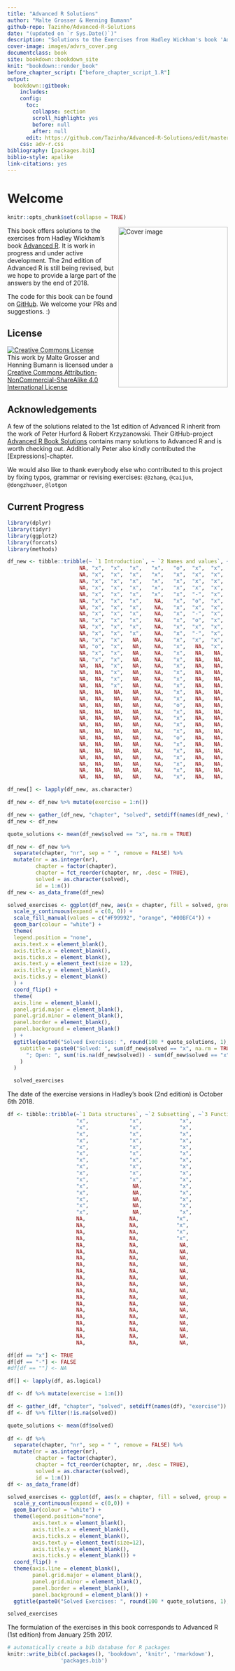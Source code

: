 ```yaml
---
title: "Advanced R Solutions"
author: "Malte Grosser & Henning Bumann"
github-repo: Tazinho/Advanced-R-Solutions
date: "(updated on `r Sys.Date()`)"
description: "Solutions to the Exercises from Hadley Wickham's book 'Advanced R'."
cover-image: images/advrs_cover.png
documentclass: book
site: bookdown::bookdown_site
knit: "bookdown::render_book"
before_chapter_script: ["before_chapter_script_1.R"]
output:
  bookdown::gitbook:
    includes:
    config:
      toc:
        collapse: section
        scroll_highlight: yes
        before: null
        after: null
      edit: https://github.com/Tazinho/Advanced-R-Solutions/edit/master/%s
    css: adv-r.css
bibliography: [packages.bib]
biblio-style: apalike
link-citations: yes
---
```


# Welcome {-}

```r
knitr::opts_chunk$set(collapse = TRUE)  
```

<img src="images/advrs_cover.png" width="250" height="366" align="right" alt="Cover image" />

This book offers solutions to the exercises from Hadley Wickham's book [Advanced R](https://adv-r.hadley.nz/). It is work in progress and under active development. The 2nd edition of Advanced R is still being revised, but we hope to provide a large part of the answers by the end of 2018.

The code for this book can be found on [GitHub](https://github.com/Tazinho/Advanced-R-Solutions.git). We welcome your PRs and suggestions. :)

## License {-}

<a rel="license" href="http://creativecommons.org/licenses/by-nc-sa/4.0/"><img alt="Creative Commons License" style="border-width:0" src="https://i.creativecommons.org/l/by-nc-sa/4.0/88x31.png" /></a><br />This work by Malte Grosser and Henning Bumann is licensed under a <a rel="license" href="http://creativecommons.org/licenses/by-nc-sa/4.0/">Creative Commons Attribution-NonCommercial-ShareAlike 4.0 International License</a>

## Acknowledgements {-}

A few of the solutions related to the 1st edition of Advanced R inherit from the work of Peter Hurford & Robert Krzyzanowski. Their GitHub-project [Advanced R Book Solutions](https://github.com/peterhurford/adv-r-book-solutions) contains many solutions to Advanced R and is worth checking out. Additionally Peter also kindly contributed the [Expressions]-chapter.

We would also like to thank everybody else who contributed to this project by fixing typos, grammar or revising exercises: `@3zhang`, `@caijun`, `@dongzhuoer`, `@lotgon`

## Current Progress {-}

```r
library(dplyr)
library(tidyr)
library(ggplot2)
library(forcats)
library(methods)

df_new <- tibble::tribble(~ `1 Introduction`, ~ `2 Names and values`, ~ `3 Vectors`, ~ `4 Subsetting`, ~ `5 Control flow`, ~ `6 Functions`, ~ `7 Environments`, ~ `8 Conditions`, ~ `9 Functionals`, ~ `10 Function factories`,  ~ `11 Function operators`, ~ `12 Base types`, ~ `13 S3`, ~`14 R6`, ~`15 S4`, ~ `16 Trade-offs`, ~`17 Expressions`, ~`18 Quasiquotation`, ~`19 Evaluation`, ~`20 Translating R code`, ~ `21 Performance`, ~ `22 Optimising code`, ~ `23 High performance functions with Rcpp`,
                       NA, "x",  "x",  "x",   "x",   "o",  "x",  "x",  "-",  "x",  "-",NA,   "o",    "-",  "x",NA,  "x",     "x",   "x",  "x",  "-",  "-",  "x",
                       NA, "x",  "x",  "x",   "x",   "x",  "x",  "x",  "x",  "x",  "-",NA,   "-",    "-",  "o",NA,  "x",     "x",   "o",  "o",  "x",  "-",  "x",
                       NA, "x",  "x",  "x",   "x",   "x",  "x",  "x",  "x",  "x",  "-",NA,   "x",     NA,  "x",NA,  "x",     "x",   "x",  "x",  "x",  "x",  "x",
                       NA, "x",  "x",  "x",   "x",   "x",  "x",  "x",  "x",  "x",  "-",NA,   "x",     NA,  "x",NA,  "x",     "x",   "-",  "x",  "-",  "x",  "x",
                       NA, "x",  "x",  "x",   "x",   "x",  "-",  "x",  "x",  "x",  "-",NA,   "x",     NA,  "x",NA,  "x",     "x",   "-",  "-",  "x",  "o",  "x",
                       NA, "x",  "x",  "x",    NA,   "x",  "o",  "x",  "x",  "x",   NA,NA,   "x",     NA,  "x",NA,  "x",     "x",   "-",  "-",  "-",  "x",  "-",
                       NA, "x",  "x",  "x",    NA,   "x",  "x",  "x",  "x",  "-",   NA,NA,   "x",     NA,  "x",NA,  "x",     "-",   "x",   NA,  "-",  "x",  "x",
                       NA, "x",  "x",  "x",    NA,   "x",  "-",  "x",  "x",  "x",   NA,NA,   "x",     NA,   NA,NA,  "x",     "x",   "-",   NA,  "-",  "x",  "x",
                       NA, "x",  "x",  "x",    NA,   "x",  "o",  "x",  "x",  "-",   NA,NA,   "-",     NA,   NA,NA,  "-",     "x",   "-",   NA,  "-",  "x",  "x",
                       NA, "x",  "x",  "x",    NA,   "x",  "x",  "x",  "x",  "x",   NA,NA,   "-",     NA,   NA,NA,  "x",     "-",   "-",   NA,  "-",  "-",  "-",
                       NA, "x",  "x",  "x",    NA,   "x",  "-",  "x",  "x",  "-",   NA,NA,   "x",     NA,   NA,NA,  "x",     "x",   "-",   NA,  "-",  "x",   NA,
                       NA, "x",  "x",   NA,    NA,   "x",  "x",  "x",  "x",  "x",   NA,NA,   "x",     NA,   NA,NA,  "x",     "x",   "-",   NA,   NA,  "x",   NA,
                       NA, "o",  "x",   NA,    NA,   "x",   NA,  "x",  "x",  "-",   NA,NA,   "-",     NA,   NA,NA,  "x",     "x",   "-",   NA,   NA,  "-",   NA,
                       NA, "x",  "x",   NA,    NA,   "x",   NA,   NA,  "x",   NA,   NA,NA,   "x",     NA,   NA,NA,  "x",     "x",   "-",   NA,   NA,  "x",   NA,
                       NA, "x",  "x",   NA,    NA,   "x",   NA,   NA,  "x",   NA,   NA,NA,   "-",     NA,   NA,NA,  "x",     "-",   "-",   NA,   NA,  "x",   NA,
                       NA,  NA,  "x",   NA,    NA,   "x",   NA,   NA,  "x",   NA,   NA,NA,   "x",     NA,   NA,NA,  "x",     "x",   "-",   NA,   NA,  "x",   NA,
                       NA,  NA,  "x",   NA,    NA,   "x",   NA,   NA,  "x",   NA,   NA,NA,   "o",     NA,   NA,NA,  "x",     "x",   "-",   NA,   NA,  "x",   NA,
                       NA,  NA,  "x",   NA,    NA,   "x",   NA,   NA,  "x",   NA,   NA,NA,   "o",     NA,   NA,NA,  "x",     "-",   "-",   NA,   NA,   NA,   NA,
                       NA,  NA,  "x",   NA,    NA,   "x",   NA,   NA,  "-",   NA,   NA,NA,   "-",     NA,   NA,NA,  "x",     "x",   "-",   NA,   NA,   NA,   NA,
                       NA,  NA,   NA,   NA,    NA,   "x",   NA,   NA,   NA,   NA,   NA,NA,   "x",     NA,   NA,NA,  "-",      NA,   "-",   NA,   NA,   NA,   NA,
                       NA,  NA,   NA,   NA,    NA,   "x",   NA,   NA,   NA,   NA,   NA,NA,   "o",     NA,   NA,NA,  "-",      NA,   "-",   NA,   NA,   NA,   NA,
                       NA,  NA,   NA,   NA,    NA,   "o",   NA,   NA,   NA,   NA,   NA,NA,   "-",     NA,   NA,NA,  "x",      NA,   "-",   NA,   NA,   NA,   NA,
                       NA,  NA,   NA,   NA,    NA,   "x",   NA,   NA,   NA,   NA,   NA,NA,   "x",     NA,   NA,NA,  "x",      NA,   "-",   NA,   NA,   NA,   NA,
                       NA,  NA,   NA,   NA,    NA,   "x",   NA,   NA,   NA,   NA,   NA,NA,   "x",     NA,   NA,NA,  "x",      NA,    NA,   NA,   NA,   NA,   NA,
                       NA,  NA,   NA,   NA,    NA,   "x",   NA,   NA,   NA,   NA,   NA,NA,    NA,     NA,   NA,NA,  "x",      NA,    NA,   NA,   NA,   NA,   NA,
                       NA,  NA,   NA,   NA,    NA,   "x",   NA,   NA,   NA,   NA,   NA,NA,    NA,     NA,   NA,NA,   NA,      NA,    NA,   NA,   NA,   NA,   NA,
                       NA,  NA,   NA,   NA,    NA,   "o",   NA,   NA,   NA,   NA,   NA,NA,    NA,     NA,   NA,NA,   NA,      NA,    NA,   NA,   NA,   NA,   NA,
                       NA,  NA,   NA,   NA,    NA,   "x",   NA,   NA,   NA,   NA,   NA,NA,    NA,     NA,   NA,NA,   NA,      NA,    NA,   NA,   NA,   NA,   NA,
                       NA,  NA,   NA,   NA,    NA,   "x",   NA,   NA,   NA,   NA,   NA,NA,    NA,     NA,   NA,NA,   NA,      NA,    NA,   NA,   NA,   NA,   NA,
                       NA,  NA,   NA,   NA,    NA,   "x",   NA,   NA,   NA,   NA,   NA,NA,    NA,     NA,   NA,NA,   NA,      NA,    NA,   NA,   NA,   NA,   NA,
                       NA,  NA,   NA,   NA,    NA,   "x",   NA,   NA,   NA,   NA,   NA,NA,    NA,     NA,   NA,NA,   NA,      NA,    NA,   NA,   NA,   NA,   NA,
                       NA,  NA,   NA,   NA,    NA,   "x",   NA,   NA,   NA,   NA,   NA,NA,    NA,     NA,   NA,NA,   NA,      NA,    NA,   NA,   NA,   NA,   NA,
                       NA,  NA,   NA,   NA,    NA,   "x",   NA,   NA,   NA,   NA,   NA,NA,    NA,     NA,   NA,NA,   NA,      NA,    NA,   NA,   NA,   NA,   NA)    

df_new[] <- lapply(df_new, as.character)

df_new <- df_new %>% mutate(exercise = 1:n())

df_new <- gather_(df_new, "chapter", "solved", setdiff(names(df_new), "exercise"))
df_new <- df_new

quote_solutions <- mean(df_new$solved == "x", na.rm = TRUE)

df_new <- df_new %>%
  separate(chapter, "nr", sep = " ", remove = FALSE) %>% 
  mutate(nr = as.integer(nr), 
         chapter = factor(chapter),
         chapter = fct_reorder(chapter, nr, .desc = TRUE),
         solved = as.character(solved),
         id = 1:n())
df_new <- as_data_frame(df_new)

solved_exercises <- ggplot(df_new, aes(x = chapter, fill = solved, group = -id)) +
  scale_y_continuous(expand = c(0, 0)) +
  scale_fill_manual(values = c("#F99992", "orange", "#00BFC4")) +
  geom_bar(colour = "white") +
  theme(
  legend.position = "none",
  axis.text.x = element_blank(),
  axis.title.x = element_blank(),
  axis.ticks.x = element_blank(),
  axis.text.y = element_text(size = 12),
  axis.title.y = element_blank(),
  axis.ticks.y = element_blank()
  ) +
  coord_flip() +
  theme(
  axis.line = element_blank(),
  panel.grid.major = element_blank(),
  panel.grid.minor = element_blank(),
  panel.border = element_blank(),
  panel.background = element_blank()
  ) +
  ggtitle(paste0("Solved Exercises: ", round(100 * quote_solutions, 1), "% (2nd Edition)"),
    subtitle = paste0("Solved: ", sum(df_new$solved == "x", na.rm = TRUE),
      "; Open: ", sum(!is.na(df_new$solved)) - sum(df_new$solved == "x", na.rm = TRUE)
    )
  )

  solved_exercises
```

The date of the exercise versions in Hadley’s book (2nd edition) is October 6th 2018.

```r
df <- tibble::tribble(~`1 Data structures`, ~`2 Subsetting`, ~`3 Functions`, ~`4 OO field guide`, ~`5 Environments`, ~`6 Exceptions and debugging`, ~`7 Functional programming`, ~`8 Functionals`, ~`9 Function operators`, ~`10 Non standard evaluation`, ~`11 Expressions`, ~`12 Domain specific languages`, ~`13 Performance`, ~`14 Profiling`, ~`15 Memory`, ~`16 Rcpp`,
                      "x",             "x",            "x",                 "x",               "x",                           "-",                         "x",              "x",                     "x",                           "x",               "x",                             "-",               "-",             "x",          "x",        "x",
                      "x",             "x",            "x",                 "x",               "x",                           "x",                         "x",              "x",                     "x",                           "x",               "x",                             "-",               "x",             "x",          "x",        "x",                                                                      
                      "x",             "x",            "x",                 "x",               "x",                           "x",                         "x",              "x",                     "x",                           "x",               "x",                             "-",               "x",             "-",          "x",        "x",                                   
                      "x",             "x",            "x",                 "x",               "x",                            NA,                         "-",              "x",                     "x",                           "x",               "x",                             "-",               "-",             "x",          "x",        "x",                                   
                      "x",             "x",            "x",                 "x",               "x",                            NA,                         "x",              "x",                     "x",                           "x",               "x",                             "-",               "x",             "x",          "-",        "x",                                   
                      "x",             "x",            "x",                 "x",               "x",                            NA,                         "x",              "x",                     "-",                           "x",               "x",                             "-",               "-",             "x",          "-",        "-",                                   
                      "x",             "x",            "x",                 "x",               "x",                            NA,                         "x",              "x",                     "x",                           "x",               "x",                             "-",               "-",             "x",          "-",        "x",                                   
                      "x",             "x",            "x",                 "x",               "x",                            NA,                         "x",              "x",                     "x",                           "x",               "x",                              NA,               "-",             "-",          "-",        "x",                                   
                      "x",             "x",            "x",                 "-",               "x",                            NA,                         "x",              "x",                     "x",                           "x",               "x",                              NA,               "-",             "x",          "-",        "x",                                   
                      "x",             "x",            "x",                 "x",               "x",                            NA,                         "x",              "x",                     "x",                           "x",               "x",                              NA,               "-",             "x",           NA,        "-",                                   
                      "x",              NA,            "x",                 "x",               "x",                            NA,                         "x",              "x",                     "-",                           "x",               "x",                              NA,               "-",             "-",           NA,         NA,                                   
                      "x",              NA,            "x",                  NA,               "x",                            NA,                         "x",              "-",                     "-",                           "x",               "-",                              NA,                NA,             "x",           NA,         NA,                                   
                      "x",              NA,            "x",                  NA,               "x",                            NA,                         "-",              "x",                     "x",                           "x",               "x",                              NA,                NA,             "x",           NA,         NA,                                   
                      "x",              NA,            "x",                  NA,               "x",                            NA,                         "-",              "x",                     "-",                           "x",               "x",                              NA,                NA,             "x",           NA,         NA,                                   
                      "x",              NA,            "x",                  NA,               "x",                            NA,                          NA,              "x",                     "x",                           "x",               "x",                              NA,                NA,             "x",           NA,         NA,                                   
                      NA,              NA,            "x",                  NA,                NA,                            NA,                          NA,              "x",                     "x",                           "x",               "x",                              NA,                NA,              NA,           NA,         NA,                                   
                      NA,              NA,            "x",                  NA,                NA,                            NA,                          NA,              "x",                     "x",                           "x",               "-",                              NA,                NA,              NA,           NA,         NA,                                   
                      NA,              NA,            "x",                  NA,                NA,                            NA,                          NA,              "x",                     "-",                           "x",               "-",                              NA,                NA,              NA,           NA,         NA,                                   
                      NA,              NA,            "x",                  NA,                NA,                            NA,                          NA,              "x",                     "x",                           "x",               "x",                              NA,                NA,              NA,           NA,         NA,                                   
                      NA,              NA,             NA,                  NA,                NA,                            NA,                          NA,              "x",                      NA,                           "x",               "-",                              NA,                NA,              NA,           NA,         NA,                                   
                      NA,              NA,             NA,                  NA,                NA,                            NA,                          NA,              "x",                      NA,                           "x",               "x",                              NA,                NA,              NA,           NA,         NA,                                   
                      NA,              NA,             NA,                  NA,                NA,                            NA,                          NA,              "x",                      NA,                           "x",               "x",                              NA,                NA,              NA,           NA,         NA,                                   
                      NA,              NA,             NA,                  NA,                NA,                            NA,                          NA,              "-",                      NA,                           "x",               "x",                              NA,                NA,              NA,           NA,         NA,                                   
                      NA,              NA,             NA,                  NA,                NA,                            NA,                          NA,              "x",                      NA,                           "x",               "x",                              NA,                NA,              NA,           NA,         NA,                                   
                      NA,              NA,             NA,                  NA,                NA,                            NA,                          NA,              "x",                      NA,                           "x",               "x",                              NA,                NA,              NA,           NA,         NA,                                   
                      NA,              NA,             NA,                  NA,                NA,                            NA,                          NA,              "x",                      NA,                            NA,               "-",                              NA,                NA,              NA,           NA,         NA,                                   
                      NA,              NA,             NA,                  NA,                NA,                            NA,                          NA,               NA,                      NA,                            NA,               "x",                              NA,                NA,              NA,           NA,         NA,                                   
                      NA,              NA,             NA,                  NA,                NA,                            NA,                          NA,               NA,                      NA,                            NA,               "x",                              NA,                NA,              NA,           NA,         NA,                                   
                      NA,              NA,             NA,                  NA,                NA,                            NA,                          NA,               NA,                      NA,                            NA,               "x",                              NA,                NA,              NA,           NA,         NA,                                   
                      NA,              NA,             NA,                  NA,                NA,                            NA,                          NA,               NA,                      NA,                            NA,               "-",                              NA,                NA,              NA,           NA,         NA,                                   
                      NA,              NA,             NA,                  NA,                NA,                            NA,                          NA,               NA,                      NA,                            NA,               "x",                              NA,                NA,              NA,           NA,         NA,                                   
                      NA,              NA,             NA,                  NA,                NA,                            NA,                          NA,               NA,                      NA,                            NA,               "x",                              NA,                NA,              NA,           NA,         NA,                                   
                      NA,              NA,             NA,                  NA,                NA,                            NA,                          NA,               NA,                      NA,                            NA,               "-",                              NA,                NA,              NA,           NA,         NA,                                   
                      NA,              NA,             NA,                  NA,                NA,                            NA,                          NA,               NA,                      NA,                            NA,               "x",                              NA,                NA,              NA,           NA,         NA,                                   
                      NA,              NA,             NA,                  NA,                NA,                            NA,                          NA,               NA,                      NA,                            NA,               "x",                              NA,                NA,              NA,           NA,         NA)

df[df == "x"] <- TRUE
df[df == "-"] <- FALSE
#df[df == ""] <- NA 

df[] <- lapply(df, as.logical)

df <- df %>% mutate(exercise = 1:n())

df <- gather_(df, "chapter", "solved", setdiff(names(df), "exercise"))
df <- df %>% filter(!is.na(solved))

quote_solutions <- mean(df$solved)
  
df <- df %>% 
  separate(chapter, "nr", sep = " ", remove = FALSE) %>% 
  mutate(nr = as.integer(nr), 
         chapter = factor(chapter),
         chapter = fct_reorder(chapter, nr, .desc = TRUE),
         solved = as.character(solved),
         id = 1:n())
df <- as_data_frame(df)

solved_exercises <- ggplot(df, aes(x = chapter, fill = solved, group = -id)) +
  scale_y_continuous(expand = c(0,0)) +
  geom_bar(colour = "white") + 
  theme(legend.position="none",
        axis.text.x = element_blank(),
        axis.title.x = element_blank(),
        axis.ticks.x = element_blank(),
        axis.text.y = element_text(size=12),
        axis.title.y = element_blank(),
        axis.ticks.y = element_blank()) +
  coord_flip() +
  theme(axis.line = element_blank(),
        panel.grid.major = element_blank(),
        panel.grid.minor = element_blank(),
        panel.border = element_blank(),
        panel.background = element_blank()) +
  ggtitle(paste0("Solved Exercises: ", round(100 * quote_solutions, 1), "% (1st Edition)"))

solved_exercises
```

The formulation of the exercises in this book corresponds to Advanced R (1st edition) from January 25th 2017.

```r
# automatically create a bib database for R packages
knitr::write_bib(c(.packages(), 'bookdown', 'knitr', 'rmarkdown'),
                 'packages.bib')
```
